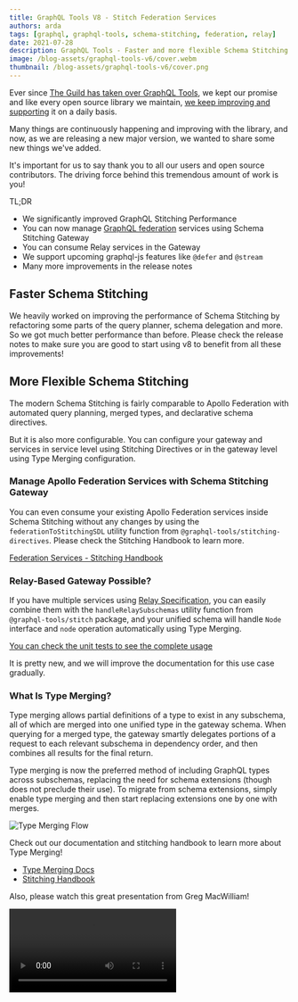 ```yaml
---
title: GraphQL Tools V8 - Stitch Federation Services
authors: arda
tags: [graphql, graphql-tools, schema-stitching, federation, relay]
date: 2021-07-28
description: GraphQL Tools - Faster and more flexible Schema Stitching!
image: /blog-assets/graphql-tools-v6/cover.webm
thumbnail: /blog-assets/graphql-tools-v6/cover.png
---
```


Ever since [The Guild has taken over GraphQL Tools](/blog/graphql-tools-v6), we kept our promise and
like every open source library we maintain,
[we keep improving and supporting](/blog/tag/graphql-tools) it on a daily basis.

Many things are continuously happening and improving with the library, and now, as we are releasing
a new major version, we wanted to share some new things we've added.

It's important for us to say thank you to all our users and open source contributors. The driving
force behind this tremendous amount of work is you!

TL;DR

- We significantly improved GraphQL Stitching Performance
- You can now manage [GraphQL federation](https://the-guild.dev/graphql/hive/federation) services
  using Schema Stitching Gateway
- You can consume Relay services in the Gateway
- We support upcoming graphql-js features like `@defer` and `@stream`
- Many more improvements in the release notes

## Faster Schema Stitching

We heavily worked on improving the performance of Schema Stitching by refactoring some parts of the
query planner, schema delegation and more. So we got much better performance than before. Please
check the release notes to make sure you are good to start using v8 to benefit from all these
improvements!

## More Flexible Schema Stitching

The modern Schema Stitching is fairly comparable to Apollo Federation with automated query planning,
merged types, and declarative schema directives.

But it is also more configurable. You can configure your gateway and services in service level using
Stitching Directives or in the gateway level using Type Merging configuration.

### Manage Apollo Federation Services with Schema Stitching Gateway

You can even consume your existing Apollo Federation services inside Schema Stitching without any
changes by using the `federationToStitchingSDL` utility function from
`@graphql-tools/stitching-directives`. Please check the Stitching Handbook to learn more.

[Federation Services - Stitching Handbook](https://github.com/gmac/schema-stitching-handbook/tree/master/federation-services)

### Relay-Based Gateway Possible?

If you have multiple services using
[Relay Specification](https://relay.dev/docs/guides/graphql-server-specification/#schema), you can
easily combine them with the `handleRelaySubschemas` utility function from `@graphql-tools/stitch`
package, and your unified schema will handle `Node` interface and `node` operation automatically
using Type Merging.

[You can check the unit tests to see the complete usage](https://github.com/ardatan/graphql-tools/blob/master/packages/stitch/tests/relay.spec.ts)

It is pretty new, and we will improve the documentation for this use case gradually.

### What Is Type Merging?

Type merging allows partial definitions of a type to exist in any subschema, all of which are merged
into one unified type in the gateway schema. When querying for a merged type, the gateway smartly
delegates portions of a request to each relevant subschema in dependency order, and then combines
all results for the final return.

Type merging is now the preferred method of including GraphQL types across subschemas, replacing the
need for schema extensions (though does not preclude their use). To migrate from schema extensions,
simply enable type merging and then start replacing extensions one by one with merges.

![Type Merging Flow](/blog-assets/graphql-tools-v8/type-merging-flow.png)

Check out our documentation and stitching handbook to learn more about Type Merging!

- [Type Merging Docs](https://graphql-tools.com/docs/stitch-type-merging)
- [Stitching Handbook](https://github.com/gmac/schema-stitching-handbook)

Also, please watch this great presentation from Greg MacWilliam!

<Video src="https://youtube.com/embed/hOdGL3DepDM" title="Reintroducing Schema Stitching in 2021" />

### Future-Proof Schema Delegation

GraphQL Tools v8 is getting prepared for incoming GraphQL-js features. With defer and stream,
GraphQL execution will return Async Iterables even for `query` and `mutation` operations like
`subscription` ones. So we decided to remove `Subscriber` because we will need to handle Async
Iterables in `Executor` eventually.

You can easily merge your existing `Executor` and `Subscriber` functions by checking the
`operationType` of `ExecutionParams`;

```ts
function myExecutor({ document, variables, operationType }) {
  if (operationType === 'subscription') {
    return callWSClient(...);
  }
  return callHTTPClient(...);
}
```

### Create `GraphQLSchema` Instances for Your Remote APIs

URL Loader from `@graphql-tools/url-loader` package creates executable GraphQLSchema instances for
you to call your remote GraphQL APIs by using different protocols;

- Server Sent Events ✔️
- New [GraphQL-WS](https://github.com/enisdenjo/graphql-ws) ✔️
- Legacy subscriptions-transport-ws ✔️
- [Multipart File Uploads](https://github.com/jaydenseric/graphql-multipart-request-spec) ✔️

```ts
import { loadSchema } from '@graphql-tools/load'
import { UrlLoader } from '@graphql-tools/url-loader'

const schema = await loadSchema(`https://my-graphql-api.com`, {
  loaders: [new UrlLoader()],
  // Enable File Uploads
  multipart: true,
  // Choose your Subscription protocol
  subscriptionProtocol: SubscriptionProtocol.SSE
})
```

#### Create Executors for Schema Stitching / Delegation

You can easily create executors for subschemas like below:

```ts
import { stitchSchemas } from '@graphql-tools/stitch'
import { UrlLoader } from '@graphql-tools/url-loader'
import { introspectSchema } from '@graphql-tools/wrap'

const urlLoader = new UrlLoader()
const executor = urlLoader.getExecutorAsync(`https://my-graphql-api.com`, {})

const mySubschema = {
  schema: await introspectSchema(executor),
  executor
}

const stitchedSchema = await stitchSchemas([mySubschema, myOtherSubschema])
```

## And More...

- Git Loader now supports glob patterns
  - GraphQL Tools is used by GraphQL Config, GraphQL Code Generator, GraphQL Inspector and more to
    download the type definitions and operation documents from the different sources with GraphQL
    Tools Loaders.
  - For example to compare your schema against the master, you need to dump your schema into a
    single “schema.graphql” file and point the GraphQL Inspector to that file. But now you can use
    glob patterns to point multiple files on your Git repo, and you don't need to have a generated
    `schema.graphql` in the codebase.
- No more a huge `graphql-tools` package;
  - GraphQL Tools has a lot of packages for different use cases and previously we were publishing
    `graphql-tools` package to the npm that includes all scoped packages we have in the repo. Let's
    say when someone only needs `makeExecutableSchema`, NPM installs every single package with a lot
    of unused dependencies together with those. From now on, we decided to deprecate `graphql-tools`
    and encourage the users to migrate to the scoped packages. For example, you should install
    `@graphql-tools/schema` for `makeExecutableSchema`. You can check API Reference and the rest of
    the documentation to find what packages you need.
- We have removed some functions, methods and stuff that are not widely used by the community;
  - `makeRemoteExecutableSchema`
    - In the new GraphQL Tools, you don't need this at all. You can write your own executor by
      following the documentation and use wrapSchema instead. Or you can use UrlLoader directly
      without the need of writing all the remote execution logic.
    - This was already being deprecated after v4 in favor of `wrapSchema`.
      [You can find the new usage in the docs.](https://graphql-tools.com/docs/stitch-combining-schemas#stitching-remote-schemas)
  - Legacy Schema Directives, `visitSchema` and `directiveResolvers`
    - We suggest you to
      [check the new approach for schema directives and schema visiting in the documentation instead of these old approaches.](https://graphql-tools.com/docs/schema-directives#full-mapschema-api)
  - And there are some other utility functions you might have been using from GraphQL Tools. You can
    check CHANGELOG to see rest of them.
